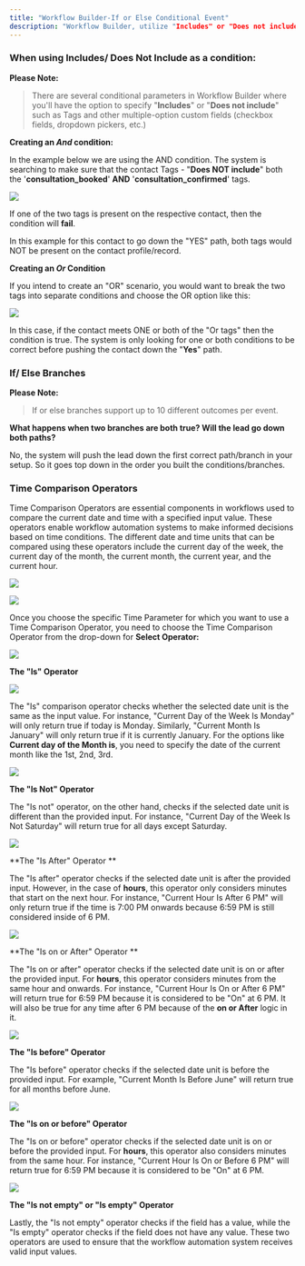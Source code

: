 ```yaml
---
title: "Workflow Builder-If or Else Conditional Event"
description: "Workflow Builder, utilize "Includes" or "Does not include" conditions, applicable to parameters like Tags and multiple-option custom fields."
---
```


### When using  Includes/ Does Not Include as a condition:

**Please Note:**
>There are several conditional parameters in Workflow Builder where you'll have the option to specify "**Includes**" or "**Does not include**" such as Tags and other multiple-option custom fields (checkbox fields, dropdown pickers, etc.)


**Creating an  _And_  condition:**

In the example below we are using the  AND  condition. The system is searching to make sure that the contact Tags - "**Does NOT include**"  both the '**consultation_booked**'  **AND**  '**consultation_confirmed**' tags.

![](https://s3.amazonaws.com/cdn.freshdesk.com/data/helpdesk/attachments/production/48250497669/original/FlAzFJDU1cdgpaFpt9G1g1I-LshYykcoIw.png?1662994820)

If one of the two tags is present on the respective contact, then the condition will  **fail**.

In this example for this contact to go down the "YES" path, both tags would  NOT  be present on the contact profile/record.

**Creating an _Or_  Condition**

If you intend to create an "OR" scenario, you would want to break the two tags into separate conditions and choose the  OR  option like this:

![](https://s3.amazonaws.com/cdn.freshdesk.com/data/helpdesk/attachments/production/48250492624/original/PVEr200i5xqjrUmLV8Th7Z7N3w-UC0p-Hg.png?1662993828)

In this case, if the contact meets  ONE or both of the "Or tags" then the condition is true. The system is only looking for one or both conditions to be correct before pushing the contact down the "**Yes**" path.

### If/ Else Branches

**Please Note:**
>If or else branches support up to 10 different outcomes per event.
 
**What happens when two branches are both true? Will the lead go down both paths?**

No, the system will push the lead down the first correct path/branch in your setup. So it goes top down in the order you built the conditions/branches.

### Time Comparison Operators

Time Comparison Operators are essential components in workflows used to compare the current date and time with a specified input value. These operators enable workflow automation systems to make informed decisions based on time conditions. The different date and time units that can be compared using these operators include the current day of the week, the current day of the month, the current month, the current year, and the current hour.

![](https://s3.amazonaws.com/cdn.freshdesk.com/data/helpdesk/attachments/production/48285767416/original/KoCQkLH9MoyKbTKOIcvnrgut3GGu561TCg.png?1678205389)
  
![](https://s3.amazonaws.com/cdn.freshdesk.com/data/helpdesk/attachments/production/48285767549/original/dbRqTFVic08R06DsjrWJTBvu_oQTTHsuvA.png?1678205424)

Once you choose the specific Time Parameter for which you want to use a Time Comparison Operator, you need to choose the Time Comparison Operator from the drop-down for  **Select Operator:**  
  
![](https://s3.amazonaws.com/cdn.freshdesk.com/data/helpdesk/attachments/production/48285768884/original/teNiXrftXKTqW1mha1KThd6BZnUd0INqGA.png?1678205723)

**The "Is" Operator**

![](https://s3.amazonaws.com/cdn.freshdesk.com/data/helpdesk/attachments/production/48285768774/original/ky0A4uISIeeisjKdlTEGXhxz--Q1Om2W7w.png?1678205699)

The "Is" comparison operator checks whether the selected date unit is the same as the input value. For instance, "Current Day of the Week Is Monday" will only return true if today is Monday. Similarly, "Current Month Is January" will only return true if it is currently January. For the options like  **Current day of the Month is**, you need to specify the date of the current month like the 1st, 2nd, 3rd.

![](https://s3.amazonaws.com/cdn.freshdesk.com/data/helpdesk/attachments/production/48285770094/original/wIhZ5qcg5hVwFuc6UAXzWcxuFSZn2B49Uw.png?1678206019)

**The "Is Not" Operator**

The "Is not" operator, on the other hand, checks if the selected date unit is different than the provided input. For instance, "Current Day of the Week Is Not Saturday" will return true for all days except Saturday.  
  
![](https://s3.amazonaws.com/cdn.freshdesk.com/data/helpdesk/attachments/production/48285772852/original/kCKx0qld3p_3b3nSPMEKESQphNrTsArYkg.png?1678206507)

**The "Is After" Operator **

The "Is after" operator checks if the selected date unit is after the provided input. However, in the case of  **hours**, this operator only considers minutes that start on the next hour. For instance, "Current Hour Is After 6 PM" will only return true if the time is 7:00 PM onwards because 6:59 PM is still considered inside of 6 PM.  
  
![](https://s3.amazonaws.com/cdn.freshdesk.com/data/helpdesk/attachments/production/48285773967/original/ctdTUP7-6TRTnlqG6bAo06Ops_t3tZrBKA.png?1678206767)

**The "Is on or After" Operator  **

The "Is on or after" operator checks if the selected date unit is on or after the provided input. For **hours**, this operator considers minutes from the same hour and onwards. For instance, "Current Hour Is On or After 6 PM" will return true for 6:59 PM because it is considered to be "On" at 6 PM. It will also be true for any time after 6 PM because of the  **on or After** logic in it.

![](https://s3.amazonaws.com/cdn.freshdesk.com/data/helpdesk/attachments/production/48285774725/original/LbFSGZ2xAz7OwUALQtrjMyULCNhd4uguww.png?1678206957)
  
**The "Is before" Operator**

The "Is before" operator checks if the selected date unit is before the provided input. For example, "Current Month Is Before June" will return true for all months before June.

![](https://s3.amazonaws.com/cdn.freshdesk.com/data/helpdesk/attachments/production/48285775110/original/Bkcc0xt6Pds6vD8yLtPApbAMaM6GcnUwlQ.png?1678207054)

**The "Is on or before" Operator**

The "Is on or before" operator checks if the selected date unit is on or before the provided input. For  **hours**, this operator also considers minutes from the same hour. For instance, "Current Hour Is On or Before 6 PM" will return true for 6:59 PM because it is considered to be "On" at 6 PM.

![](https://s3.amazonaws.com/cdn.freshdesk.com/data/helpdesk/attachments/production/48285775589/original/2EYd4ky4Khaa70G3s6_cbNPSXs3-NMj_Wg.png?1678207145)  

**The "Is not empty" or "Is empty" Operator**

Lastly, the "Is not empty" operator checks if the field has a value, while the "Is empty" operator checks if the field does not have any value. These two operators are used to ensure that the workflow automation system receives valid input values.